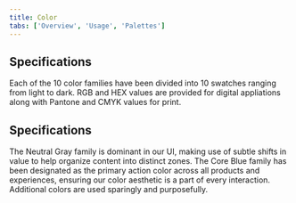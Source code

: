 ```yaml
---
title: Color
tabs: ['Overview', 'Usage', 'Palettes']
---
```



## Specifications

Each of the 10 color families have been divided into 10 swatches ranging from light to dark. RGB and HEX values are provided for digital appliations along with Pantone and CMYK values for print.


<SwatchPaletteWidget1 />

## Specifications

The Neutral Gray family is dominant in our UI, making use of subtle shifts in value to help organize content into distinct zones. The Core Blue family has been designated as the primary action color across all products and experiences, ensuring our color aesthetic is a part of every interaction. Additional colors are used sparingly and purposefully.


<SwatchPaletteWidget2 />